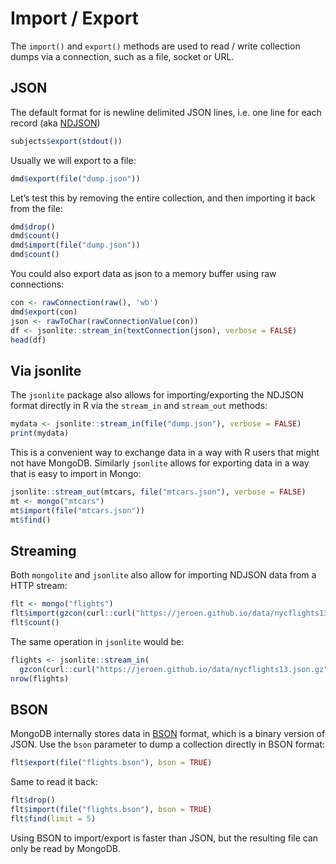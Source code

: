 # Import / Export

The `import()` and `export()` methods are used to read / write collection dumps via a connection, such as a file, socket or URL. 

## JSON

The default format for is newline delimited JSON lines, i.e. one line for each record (aka [NDJSON](http://ndjson.org/))

```r
subjects$export(stdout())
```

Usually we will export to a file:

```r
dmd$export(file("dump.json"))
```

Let's test this by removing the entire collection, and then importing it back from the file:

```r
dmd$drop()
dmd$count()
dmd$import(file("dump.json"))
dmd$count()
```

You could also export data as json to a memory buffer using raw connections:

```r
con <- rawConnection(raw(), 'wb')
dmd$export(con)
json <- rawToChar(rawConnectionValue(con))
df <- jsonlite::stream_in(textConnection(json), verbose = FALSE)
head(df)
```

## Via jsonlite

The `jsonlite` package also allows for importing/exporting the NDJSON format directly in R via the `stream_in` and `stream_out` methods:

```r
mydata <- jsonlite::stream_in(file("dump.json"), verbose = FALSE)
print(mydata)
```

This is a convenient way to exchange data in a way with R users that might not have MongoDB. Similarly `jsonlite` allows for exporting data in a way that is easy to import in Mongo:

```r
jsonlite::stream_out(mtcars, file("mtcars.json"), verbose = FALSE)
mt <- mongo("mtcars")
mt$import(file("mtcars.json"))
mt$find()
```

## Streaming

Both `mongolite` and `jsonlite` also allow for importing NDJSON data from a HTTP stream:

```r
flt <- mongo("flights")
flt$import(gzcon(curl::curl("https://jeroen.github.io/data/nycflights13.json.gz")))
flt$count()
```

The same operation in `jsonlite` would be:

```r
flights <- jsonlite::stream_in(
  gzcon(curl::curl("https://jeroen.github.io/data/nycflights13.json.gz")), verbose = FALSE)
nrow(flights)
```

## BSON

MongoDB internally stores data in [BSON](http://bsonspec.org/spec.html) format, which is a binary version of JSON. Use the `bson` parameter to dump a collection directly in BSON format:

```r
flt$export(file("flights.bson"), bson = TRUE)
```

Same to read it back:

```r
flt$drop()
flt$import(file("flights.bson"), bson = TRUE)
flt$find(limit = 5)
```

Using BSON to import/export is faster than JSON, but the resulting file can only be read by MongoDB.  

